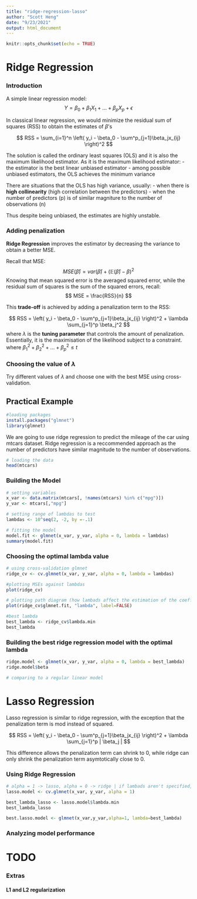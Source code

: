 ```yaml
---
title: "ridge-regression-lasso"
author: "Scott Heng"
date: "9/23/2021"
output: html_document
---
```


```r
knitr::opts_chunk$set(echo = TRUE)
```

# Ridge Regression

### Introduction

A simple linear regression model:
$$
Y = \beta_0 + \beta_1 X_1 + ... + \beta_p X_p + \epsilon
$$

In classical linear regression, we would minimize the residual sum of squares (RSS) to obtain the estimates of $\beta$'s

$$
RSS = \sum_{i=1}^n \left( y_i - \beta_0 - \sum^p_{j=1}\beta_jx_{ij} \right)^2
$$

The solution is called the ordinary least squares (OLS) and it is also the maximum likelihood estimator. As it is the maximum likelihood estimator:
- the estimator is the best linear unbiased estimator
- among possible unbiased estimators, the OLS achieves the minimum variance

There are situations that the OLS has high variance, usually:
- when there is **high collinearity** (high correlation between the predictors)
- when the number of predictors (p) is of similar magniture to the number of observations (n)

Thus despite being unbiased, the estimates are highly unstable.

### Adding penalization

**Ridge Regression** improves the estimator by decreasing the variance to obtain a better MSE.

Recall that MSE:
$$
MSE(\hat{\beta}) = var(\hat\beta) + (\mathbb{E}(\hat\beta)-\beta)^2
$$
Knowing that mean squared error is the averaged squared error, while the residual sum of squares is the sum of the squared errors, recall:
$$
MSE = \frac{RSS}{n}
$$

This **trade-off** is achieved by adding a penalization term to the RSS:

$$
RSS = \left( y_i - \beta_0 - \sum^p_{j=1}\beta_jx_{ij} \right)^2 + \lambda \sum_{j=1}^p \beta_j^2
$$
where $\lambda$ is the **tuning parameter** that controls the amount of penalization. Essentially, it is the maximisation of the likelihood subject to a constraint. where $\beta_1^2 + \beta_2^2 + ... + \beta_p^2 \leq t$

### Choosing the value of $\lambda$

Try different values of $\lambda$ and choose one with the best MSE using cross-validation.

## Practical Example

```r
#loading packages
install.packages("glmnet")
library(glmnet)
```

We are going to use ridge regression to predict the mileage of the car using mtcars dataset. Ridge regression is a reccommended approach as the number of predictors have similar magnitude to the number of observations.

```r
# loading the data
head(mtcars)
```
### Building the Model

```r
# setting variables
x_var <- data.matrix(mtcars[, !names(mtcars) %in% c("mpg")])
y_var <- mtcars[,"mpg"]

# setting range of lambdas to test
lambdas <- 10^seq(2, -2, by =-.1)

# fitting the model
model.fit <- glmnet(x_var, y_var, alpha = 0, lambda = lambdas)
summary(model.fit)
```

### Choosing the optimal lambda value

```r
# using cross-validation glmnet
ridge_cv <- cv.glmnet(x_var, y_var, alpha = 0, lambda = lambdas)

#plotting MSEs against lambdas
plot(ridge_cv)

# plotting path diagram (how lambads affect the estimation of the coefficients)
plot(ridge_cv$glmnet.fit, "lambda", label=FALSE)

#best lambda
best_lambda <- ridge_cv$lambda.min
best_lambda
```

### Building the best ridge regression model with the optimal lambda
```r
ridge.model <- glmnet(x_var, y_var, alpha = 0, lambda = best_lambda)
ridge.model$beta

# comparing to a regular linear model
```

# Lasso Regression

Lasso regression is similar to ridge regression, with the exception that the penalization term is mod instead of squared.

$$
RSS = \left( y_i - \beta_0 - \sum^p_{j=1}\beta_jx_{ij} \right)^2 + \lambda \sum_{j=1}^p | \beta_j |
$$

This difference allows the penalization term can shrink to 0, while ridge can only shrink the penalization term asymtotically close to 0.

### Using Ridge Regression
```r
# alpha = 1 -> lasso, alpha = 0 -> ridge | if lambads aren't specified, model selects optimal automatically
lasso.model <- cv.glmnet(x_var, y_var, alpha = 1)

best_lambda_lasso <- lasso.model$lambda.min
best_lambda_lasso

best.lasso.model <- glmnet(x_var,y_var,alpha=1, lambda=best_lambda)
```

### Analyzing model performance
# TODO

### Extras
#### L1 and L2 regularization
